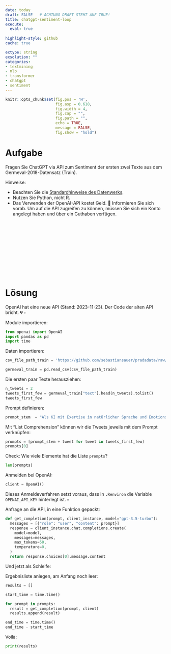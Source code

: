 ```yaml
---
date: today
draft: FALSE   # ACHTUNG DRAFT STEHT AUF TRUE!
title: chatgpt-sentiment-loop
execute: 
  eval: true
  
highlight-style: github
cache: true

extype: string
exsolution: ""
categories:
- textmining
- nlp
- transformer
- chatgpt
- sentiment
---
```









```r
knitr::opts_chunk$set(fig.pos = 'H',
                      fig.asp = 0.618,
                      fig.width = 4,
                      fig.cap = "", 
                      fig.path = "",
                      echo = TRUE, 
                      message = FALSE,
                      fig.show = "hold")
```







# Aufgabe


Fragen Sie ChatGPT via API zum Sentiment der ersten zwei Texte aus dem Germeval-2018-Datensatz (Train).


Hinweise:

- Beachten Sie die [Standardhinweise des Datenwerks](https://datenwerk.netlify.app/hinweise).
- Nutzen Sie Python, nicht R.
- Das Verwenden der OpenAI-API kostet Geld. 💸 Informieren Sie sich vorab. Um auf die API zugreifen zu können, müssen Sie sich ein Konto angelegt haben und über ein Guthaben verfügen.



</br>
</br>
</br>
</br>
</br>
</br>
</br>
</br>
</br>
</br>

# Lösung


::: {.callout-attention}
OpenAI hat eine neue API (Stand: 2023-11-23). Der Code der alten API bricht. 💔 $\square$
:::




Module importieren:

```python
from openai import OpenAI
import pandas as pd
import time 
```



Daten importieren:

```python
csv_file_path_train = 'https://github.com/sebastiansauer/pradadata/raw/master/data-raw/germeval_train.csv'

germeval_train = pd.read_csv(csv_file_path_train)
```


Die ersten paar Texte herausziehen:

```python
n_tweets = 2
tweets_first_few = germeval_train["text"].head(n_tweets).tolist()
tweets_first_few
```


Prompt definieren:

```python
prompt_stem  = "Als KI mit Exertise in natürlicher Sprache und Emotionserkennung ist es Ihre Aufgabe, das Sentiment des folgenden Textes zu erkennen. Bitte antworten Sie nur mit einem Wort, entweder 'positiv', 'neutral' oder 'negativ'. Dieses Wort soll die Insgesamt-Einschätzung des Sentiments des Textes zusammenfassen. Nach dem Doppelpunkt folt der Text, dessen Sentiment Sie einschätzen sollen: \n"
```


Mit "List Comprehension" können wir die Tweets jeweils mit dem Prompt verknüpfen:

```python
prompts = [prompt_stem + tweet for tweet in tweets_first_few]
prompts[0]
```

Check: Wie viele Elemente hat die Liste `prompts`?

```python
len(prompts)
```



Anmelden bei OpenAI:

```python
client = OpenAI()
```


::: {.callout-note}
Dieses Anmeldeverfahren setzt voraus, dass in `.Renviron` die Variable `OPENAI_API_KEY` hinterlegt ist. $\square$
:::






Anfrage an die API, in eine Funktion gepackt:

```python
def get_completion(prompt, client_instance, model="gpt-3.5-turbo"):
  messages = [{"role": "user", "content": prompt}]
  response = client_instance.chat.completions.create(
    model=model,
    messages=messages,
    max_tokens=50,
    temperature=0,
  )
  return response.choices[0].message.content
```


Und jetzt als Schleife:


Ergebnisliste anlegen, am Anfang noch leer:

```python
results = []
```


```python
start_time = time.time()

for prompt in prompts:
  result = get_completion(prompt, client) 
  results.append(result)

end_time = time.time()
end_time - start_time
```

Voilà:


```python
print(results)
```


